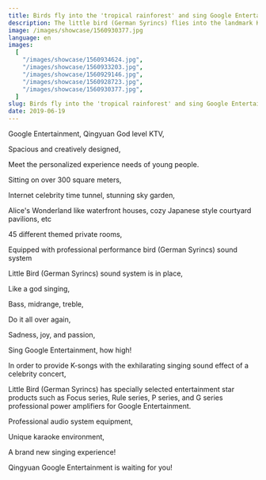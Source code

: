 ```yaml
---
title: Birds fly into the 'tropical rainforest' and sing Google Entertainment
description: The little bird (German Syrincs) flies into the landmark KTV in Qingyuan and sings Google Entertainment!
image: /images/showcase/1560930377.jpg
language: en
images:
  [
    "/images/showcase/1560934624.jpg",
    "/images/showcase/1560933203.jpg",
    "/images/showcase/1560929146.jpg",
    "/images/showcase/1560928723.jpg",
    "/images/showcase/1560930377.jpg",
  ]
slug: Birds fly into the 'tropical rainforest' and sing Google Entertainment
date: 2019-06-19
---
```


Google Entertainment, Qingyuan God level KTV,

Spacious and creatively designed,

Meet the personalized experience needs of young people.

Sitting on over 300 square meters,

Internet celebrity time tunnel, stunning sky garden,

Alice's Wonderland like waterfront houses, cozy Japanese style courtyard pavilions, etc

45 different themed private rooms,

Equipped with professional performance bird (German Syrincs) sound system

Little Bird (German Syrincs) sound system is in place,

Like a god singing,

Bass, midrange, treble,

Do it all over again,

Sadness, joy, and passion,

Sing Google Entertainment, how high!

In order to provide K-songs with the exhilarating singing sound effect of a celebrity concert,

Little Bird (German Syrincs) has specially selected entertainment star products such as Focus series, Rule series, P series, and G series professional power amplifiers for Google Entertainment.

Professional audio system equipment,

Unique karaoke environment,

A brand new singing experience!

Qingyuan Google Entertainment is waiting for you!
